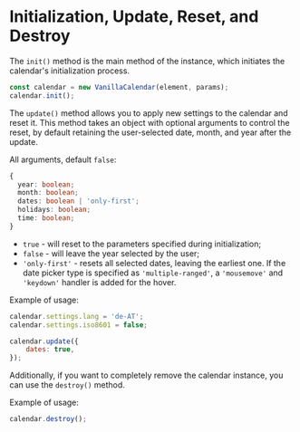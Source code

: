 # Initialization, Update, Reset, and Destroy

The `init()` method is the main method of the instance, which initiates the calendar's initialization process.

```js
const calendar = new VanillaCalendar(element, params);
calendar.init();
```

The `update()` method allows you to apply new settings to the calendar and reset it.
This method takes an object with optional arguments to control the reset, by default retaining the user-selected date, month, and year after the update.

All arguments, default `false`:

```ts
{
  year: boolean;
  month: boolean;
  dates: boolean | 'only-first';
  holidays: boolean;
  time: boolean;
}
```

- `true` - will reset to the parameters specified during initialization;
- `false` - will leave the year selected by the user;
- `'only-first'` - resets all selected dates, leaving the earliest one. If the date picker type is specified as `'multiple-ranged'`, a `'mousemove'` and `'keydown'` handler is added for the hover.

Example of usage:

```js
calendar.settings.lang = 'de-AT';
calendar.settings.iso8601 = false;

calendar.update({
	dates: true,
});
```

Additionally, if you want to completely remove the calendar instance, you can use the `destroy()` method.

Example of usage:

```js
calendar.destroy();
```
